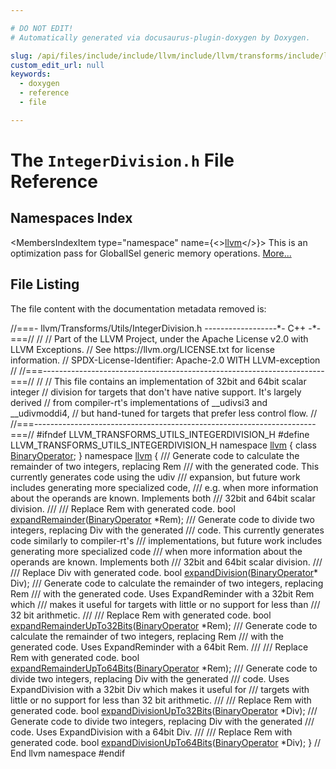 ```yaml
---

# DO NOT EDIT!
# Automatically generated via docusaurus-plugin-doxygen by Doxygen.

slug: /api/files/include/include/llvm/include/llvm/transforms/include/llvm/transforms/utils/integerdivision-h
custom_edit_url: null
keywords:
  - doxygen
  - reference
  - file

---
```





# The `IntegerDivision.h` File Reference

<DoxygenPage pluginConfig={pluginConfig}>



## Namespaces Index

<MembersIndex>

<MembersIndexItem
  type="namespace"
  name={<><a href="/docs/api/namespaces/llvm">llvm</a></>}>
This is an optimization pass for GlobalISel generic memory operations. <a href="/docs/api/namespaces/llvm/#details">More...</a>
</MembersIndexItem>

</MembersIndex>


## File Listing

The file content with the documentation metadata removed is:

<ProgramListing>

<Link id="l00001" /><CodeLine lineNumber="1"><span class="doxyHighlightComment">//===- llvm/Transforms/Utils/IntegerDivision.h ------------------&#42;- C++ -&#42;-===//</span></CodeLine>
<Link id="l00002" /><CodeLine lineNumber="2"><span class="doxyHighlightComment">//</span></CodeLine>
<Link id="l00003" /><CodeLine lineNumber="3"><span class="doxyHighlightComment">// Part of the LLVM Project, under the Apache License v2.0 with LLVM Exceptions.</span></CodeLine>
<Link id="l00004" /><CodeLine lineNumber="4"><span class="doxyHighlightComment">// See https://llvm.org/LICENSE.txt for license information.</span></CodeLine>
<Link id="l00005" /><CodeLine lineNumber="5"><span class="doxyHighlightComment">// SPDX-License-Identifier: Apache-2.0 WITH LLVM-exception</span></CodeLine>
<Link id="l00006" /><CodeLine lineNumber="6"><span class="doxyHighlightComment">//</span></CodeLine>
<Link id="l00007" /><CodeLine lineNumber="7"><span class="doxyHighlightComment">//===----------------------------------------------------------------------===//</span></CodeLine>
<Link id="l00008" /><CodeLine lineNumber="8"><span class="doxyHighlightComment">//</span></CodeLine>
<Link id="l00009" /><CodeLine lineNumber="9"><span class="doxyHighlightComment">// This file contains an implementation of 32bit and 64bit scalar integer</span></CodeLine>
<Link id="l00010" /><CodeLine lineNumber="10"><span class="doxyHighlightComment">// division for targets that don&#39;t have native support. It&#39;s largely derived</span></CodeLine>
<Link id="l00011" /><CodeLine lineNumber="11"><span class="doxyHighlightComment">// from compiler-rt&#39;s implementations of &#95;&#95;udivsi3 and &#95;&#95;udivmoddi4,</span></CodeLine>
<Link id="l00012" /><CodeLine lineNumber="12"><span class="doxyHighlightComment">// but hand-tuned for targets that prefer less control flow.</span></CodeLine>
<Link id="l00013" /><CodeLine lineNumber="13"><span class="doxyHighlightComment">//</span></CodeLine>
<Link id="l00014" /><CodeLine lineNumber="14"><span class="doxyHighlightComment">//===----------------------------------------------------------------------===//</span></CodeLine>
<Link id="l00015" /><CodeLine lineNumber="15"></CodeLine>
<Link id="l00016" /><CodeLine lineNumber="16"><span class="doxyHighlightPreprocessor">#ifndef LLVM&#95;TRANSFORMS&#95;UTILS&#95;INTEGERDIVISION&#95;H</span></CodeLine>
<Link id="l00017" /><CodeLine lineNumber="17"><span class="doxyHighlightPreprocessor">#define LLVM&#95;TRANSFORMS&#95;UTILS&#95;INTEGERDIVISION&#95;H</span></CodeLine>
<Link id="l00018" /><CodeLine lineNumber="18"></CodeLine>
<Link id="l00019" /><CodeLine lineNumber="19"><span class="doxyHighlightKeyword">namespace </span><span class="doxyHighlight"><a href="/docs/api/namespaces/llvm">llvm</a> &#123;</span></CodeLine>
<Link id="l00020" /><CodeLine lineNumber="20"><span class="doxyHighlight">  </span><span class="doxyHighlightKeyword">class </span><span class="doxyHighlight"><a href="/docs/api/classes/llvm/binaryoperator">BinaryOperator</a>;</span></CodeLine>
<Link id="l00021" /><CodeLine lineNumber="21"><span class="doxyHighlight">&#125;</span></CodeLine>
<Link id="l00022" /><CodeLine lineNumber="22"></CodeLine>
<Link id="l00023" /><CodeLine lineNumber="23"><span class="doxyHighlightKeyword">namespace </span><span class="doxyHighlight"><a href="/docs/api/namespaces/llvm">llvm</a> &#123;</span></CodeLine>
<Link id="l00024" /><CodeLine lineNumber="24"></CodeLine>
<Link id="l00025" /><CodeLine lineNumber="25"><span class="doxyHighlightComment">  /// Generate code to calculate the remainder of two integers, replacing Rem</span></CodeLine>
<Link id="l00026" /><CodeLine lineNumber="26"><span class="doxyHighlightComment">  /// with the generated code. This currently generates code using the udiv</span></CodeLine>
<Link id="l00027" /><CodeLine lineNumber="27"><span class="doxyHighlightComment">  /// expansion, but future work includes generating more specialized code,</span></CodeLine>
<Link id="l00028" /><CodeLine lineNumber="28"><span class="doxyHighlightComment">  /// e.g. when more information about the operands are known. Implements both</span></CodeLine>
<Link id="l00029" /><CodeLine lineNumber="29"><span class="doxyHighlightComment">  /// 32bit and 64bit scalar division.</span></CodeLine>
<Link id="l00030" /><CodeLine lineNumber="30"><span class="doxyHighlightComment">  ///</span></CodeLine>
<Link id="l00031" /><CodeLine lineNumber="31"><span class="doxyHighlightComment">  /// Replace Rem with generated code.</span></CodeLine>
<Link id="l00032" /><CodeLine lineNumber="32"><span class="doxyHighlight">  </span><span class="doxyHighlightKeywordType">bool</span><span class="doxyHighlight"> <a href="/docs/api/namespaces/llvm/#ad0154d60f04a5d8549b44635852557f0">expandRemainder</a>(<a href="/docs/api/classes/llvm/binaryoperator">BinaryOperator</a> &#42;Rem);</span></CodeLine>
<Link id="l00033" /><CodeLine lineNumber="33"></CodeLine>
<Link id="l00034" /><CodeLine lineNumber="34"><span class="doxyHighlightComment">  /// Generate code to divide two integers, replacing Div with the generated</span></CodeLine>
<Link id="l00035" /><CodeLine lineNumber="35"><span class="doxyHighlightComment">  /// code. This currently generates code similarly to compiler-rt&#39;s</span></CodeLine>
<Link id="l00036" /><CodeLine lineNumber="36"><span class="doxyHighlightComment">  /// implementations, but future work includes generating more specialized code</span></CodeLine>
<Link id="l00037" /><CodeLine lineNumber="37"><span class="doxyHighlightComment">  /// when more information about the operands are known. Implements both</span></CodeLine>
<Link id="l00038" /><CodeLine lineNumber="38"><span class="doxyHighlightComment">  /// 32bit and 64bit scalar division.</span></CodeLine>
<Link id="l00039" /><CodeLine lineNumber="39"><span class="doxyHighlightComment">  ///</span></CodeLine>
<Link id="l00040" /><CodeLine lineNumber="40"><span class="doxyHighlightComment">  /// Replace Div with generated code.</span></CodeLine>
<Link id="l00041" /><CodeLine lineNumber="41"><span class="doxyHighlight">  </span><span class="doxyHighlightKeywordType">bool</span><span class="doxyHighlight"> <a href="/docs/api/namespaces/llvm/#a08d3e8ce57fb65481a42b256d26c264d">expandDivision</a>(<a href="/docs/api/classes/llvm/binaryoperator">BinaryOperator</a>&#42; Div);</span></CodeLine>
<Link id="l00042" /><CodeLine lineNumber="42"></CodeLine>
<Link id="l00043" /><CodeLine lineNumber="43"><span class="doxyHighlightComment">  /// Generate code to calculate the remainder of two integers, replacing Rem</span></CodeLine>
<Link id="l00044" /><CodeLine lineNumber="44"><span class="doxyHighlightComment">  /// with the generated code. Uses ExpandReminder with a 32bit Rem which</span></CodeLine>
<Link id="l00045" /><CodeLine lineNumber="45"><span class="doxyHighlightComment">  /// makes it useful for targets with little or no support for less than</span></CodeLine>
<Link id="l00046" /><CodeLine lineNumber="46"><span class="doxyHighlightComment">  /// 32 bit arithmetic.</span></CodeLine>
<Link id="l00047" /><CodeLine lineNumber="47"><span class="doxyHighlightComment">  ///</span></CodeLine>
<Link id="l00048" /><CodeLine lineNumber="48"><span class="doxyHighlightComment">  /// Replace Rem with generated code.</span></CodeLine>
<Link id="l00049" /><CodeLine lineNumber="49"><span class="doxyHighlight">  </span><span class="doxyHighlightKeywordType">bool</span><span class="doxyHighlight"> <a href="/docs/api/namespaces/llvm/#a090725add53936fcebc89f58fc9a7da1">expandRemainderUpTo32Bits</a>(<a href="/docs/api/classes/llvm/binaryoperator">BinaryOperator</a> &#42;Rem);</span></CodeLine>
<Link id="l00050" /><CodeLine lineNumber="50"></CodeLine>
<Link id="l00051" /><CodeLine lineNumber="51"><span class="doxyHighlightComment">  /// Generate code to calculate the remainder of two integers, replacing Rem</span></CodeLine>
<Link id="l00052" /><CodeLine lineNumber="52"><span class="doxyHighlightComment">  /// with the generated code. Uses ExpandReminder with a 64bit Rem.</span></CodeLine>
<Link id="l00053" /><CodeLine lineNumber="53"><span class="doxyHighlightComment">  ///</span></CodeLine>
<Link id="l00054" /><CodeLine lineNumber="54"><span class="doxyHighlightComment">  /// Replace Rem with generated code.</span></CodeLine>
<Link id="l00055" /><CodeLine lineNumber="55"><span class="doxyHighlight">  </span><span class="doxyHighlightKeywordType">bool</span><span class="doxyHighlight"> <a href="/docs/api/namespaces/llvm/#a27da54a97fcba955457048148b1fef99">expandRemainderUpTo64Bits</a>(<a href="/docs/api/classes/llvm/binaryoperator">BinaryOperator</a> &#42;Rem);</span></CodeLine>
<Link id="l00056" /><CodeLine lineNumber="56"></CodeLine>
<Link id="l00057" /><CodeLine lineNumber="57"><span class="doxyHighlightComment">  /// Generate code to divide two integers, replacing Div with the generated</span></CodeLine>
<Link id="l00058" /><CodeLine lineNumber="58"><span class="doxyHighlightComment">  /// code. Uses ExpandDivision with a 32bit Div which makes it useful for</span></CodeLine>
<Link id="l00059" /><CodeLine lineNumber="59"><span class="doxyHighlightComment">  /// targets with little or no support for less than 32 bit arithmetic.</span></CodeLine>
<Link id="l00060" /><CodeLine lineNumber="60"><span class="doxyHighlightComment">  ///</span></CodeLine>
<Link id="l00061" /><CodeLine lineNumber="61"><span class="doxyHighlightComment">  /// Replace Rem with generated code.</span></CodeLine>
<Link id="l00062" /><CodeLine lineNumber="62"><span class="doxyHighlight">  </span><span class="doxyHighlightKeywordType">bool</span><span class="doxyHighlight"> <a href="/docs/api/namespaces/llvm/#a83cfb58d48c02daaaa8ee7e924e9fb36">expandDivisionUpTo32Bits</a>(<a href="/docs/api/classes/llvm/binaryoperator">BinaryOperator</a> &#42;Div);</span></CodeLine>
<Link id="l00063" /><CodeLine lineNumber="63"></CodeLine>
<Link id="l00064" /><CodeLine lineNumber="64"><span class="doxyHighlightComment">  /// Generate code to divide two integers, replacing Div with the generated</span></CodeLine>
<Link id="l00065" /><CodeLine lineNumber="65"><span class="doxyHighlightComment">  /// code. Uses ExpandDivision with a 64bit Div.</span></CodeLine>
<Link id="l00066" /><CodeLine lineNumber="66"><span class="doxyHighlightComment">  ///</span></CodeLine>
<Link id="l00067" /><CodeLine lineNumber="67"><span class="doxyHighlightComment">  /// Replace Rem with generated code.</span></CodeLine>
<Link id="l00068" /><CodeLine lineNumber="68"><span class="doxyHighlight">  </span><span class="doxyHighlightKeywordType">bool</span><span class="doxyHighlight"> <a href="/docs/api/namespaces/llvm/#a6c6db1ba2b3654c01ec2363b2bc34ce4">expandDivisionUpTo64Bits</a>(<a href="/docs/api/classes/llvm/binaryoperator">BinaryOperator</a> &#42;Div);</span></CodeLine>
<Link id="l00069" /><CodeLine lineNumber="69"></CodeLine>
<Link id="l00070" /><CodeLine lineNumber="70"><span class="doxyHighlight">&#125; </span><span class="doxyHighlightComment">// End llvm namespace</span></CodeLine>
<Link id="l00071" /><CodeLine lineNumber="71"></CodeLine>
<Link id="l00072" /><CodeLine lineNumber="72"><span class="doxyHighlightPreprocessor">#endif</span></CodeLine>

</ProgramListing>


</DoxygenPage>
